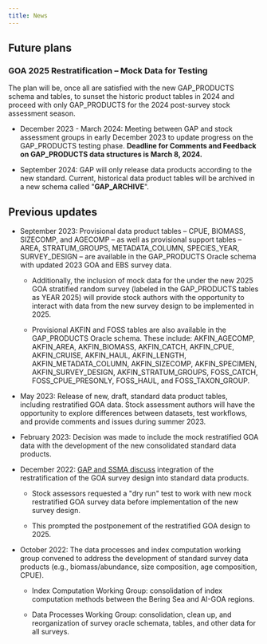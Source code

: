 ```yaml
---
title: News
---
```


## Future plans

### GOA 2025 Restratification -- Mock Data for Testing

The plan will be, once all are satisfied with the new GAP_PRODUCTS schema and tables, to sunset the historic product tables in 2024 and proceed with only GAP_PRODUCTS for the 2024 post-survey stock assessment season.

-   December 2023 - March 2024: Meeting between GAP and stock assessment groups in early December 2023 to update progress on the GAP_PRODUCTS testing phase.
    **Deadline for Comments and Feedback on GAP_PRODUCTS data structures is March 8, 2024.**

-   September 2024: GAP will only release data products according to the new standard.
Current, historical data product tables will be archived in a new schema called \"**GAP_ARCHIVE**\".



## Previous updates

-   September 2023: Provisional data product tables -- CPUE, BIOMASS, SIZECOMP, and AGECOMP -- as well as provisional support tables -- AREA, STRATUM_GROUPS, METADATA_COLUMN, SPECIES_YEAR, SURVEY_DESIGN -- are available in the GAP_PRODUCTS Oracle schema with updated 2023 GOA and EBS survey data.
    
    -   Additionally, the inclusion of mock data for the under the new 2025 GOA stratified random survey (labeled in the GAP_PRODUCTS tables as YEAR 2025) will provide stock authors with the opportunity to interact with data from the new survey design to be implemented in 2025.
   
    -   Provisional AKFIN and FOSS tables are also available in the GAP_PRODUCTS Oracle schema. These include: AKFIN_AGECOMP, AKFIN_AREA, AKFIN_BIOMASS, AKFIN_CATCH, AKFIN_CPUE, AKFIN_CRUISE, AKFIN_HAUL, AKFIN_LENGTH, AKFIN_METADATA_COLUMN, AKFIN_SIZECOMP, AKFIN_SPECIMEN, AKFIN_SURVEY_DESIGN, AKFIN_STRATUM_GROUPS, FOSS_CATCH, FOSS_CPUE_PRESONLY, FOSS_HAUL, and FOSS_TAXON_GROUP.


-   May 2023: Release of new, draft, standard data product tables, including restratified GOA data.
    Stock assessment authors will have the opportunity to explore differences between datasets, test workflows, and provide comments and issues during summer 2023.


-   February 2023: Decision was made to include the mock restratified GOA data with the development of the new consolidated standard data products.


-   December 2022: [GAP and SSMA discuss](https://docs.google.com/document/d/1AURrvC1na6TL1Um3p7018svBLDOnih_7nxxyRU34M0k/edit) integration of the restratification of the GOA survey design into standard data products.

    -   Stock assessors requested a \"dry run\" test to work with new mock restratified GOA survey data before implementation of the new survey design.

    -   This prompted the postponement of the restratified GOA design to 2025.

-   October 2022: The data processes and index computation working group convened to address the development of standard survey data products (e.g., biomass/abundance, size composition, age composition, CPUE).

    -   Index Computation Working Group: consolidation of index computation methods between the Bering Sea and AI-GOA regions.

    -   Data Processes Working Group: consolidation, clean up, and reorganization of survey oracle schemata, tables, and other data for all surveys.


